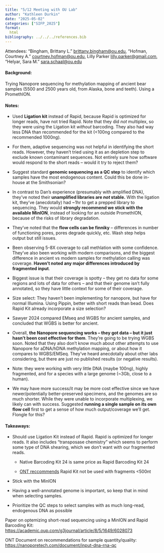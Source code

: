 ```yaml
---
title: "5/12 Meeting with OU Lab"
author: "Kathleen Durkin"
date: "2025-05-02"
categories: ["SIFP_2025"]
format:
  html
bibliography: ../../../references.bib
---
```


Attendees: "Bingham, Brittany L." [brittany.bingham\@ou.edu](mailto:brittany.bingham@ou.edu){.email}, "Hofman, Courtney A." [courtney.hofman\@ou.edu](mailto:courtney.hofman@ou.edu){.email}, Lilly Parker [lilly.parker\@gmail.com](mailto:lilly.parker@gmail.com){.email}, "Helyar, Sara M." [sara.schaal\@ou.edu](mailto:sara.schaal@ou.edu){.email}

#### **Background:** 

Trying Nanopore sequencing for methylation mapping of ancient bear samples (5500 and 2500 years old, from Alaska, bone and teeth). Using a PromethION.

#### Notes:

-   Used **Ligation kit** instead of Rapid, because Rapid is optimized for longer reads, have not tried Rapid. Note that they did *not* multiplex, so they were using the Ligation kit *without* barcoding. They also had way less DNA than recommended for the kit (\<100ng compared to the recommended 1000ng).

-   For them, adaptive sequencing was not helpful in identifying the short reads. However, they haven't tried using it as an depletion step to exclude known contaminant sequences. Not entirely sure how software would respond to the short reads -- would it try to reject them?

-   Suggest standard **genomic sequencing as a QC step** to identify which samples have the most endogenous content. Could this be done in-house at the Smithsonian?

-   In contrast to Dan's experience (presumably with amplified DNA), they've noted their **unamplified libraries are *not* stable.** With the ligation kit, they've (anecdotally) had \~1hr to get a prepped library to sequencing. They would **strongly recommend we stick with the available MinION**, instead of looking for an outside PromethION, because of the risks of library degradation.

-   They've noted that the **flow cells can be finniky** -- differences in number of functioning pores, pores degrade quickly, etc. Wash step helps output but still issues.

-   Been observing 5-8X coverage to call methlation with some confidence. They've also been working with modern comparisons, and the biggest difference in ancient vs modern samples for methylation calling was coverage. **Haven't noted any major differences introduced by fragmented input**.

-   Biggest issue is that their coverage is spotty -- they get no data for some regions and lots of data for others -- and that their genome isn't fully annotated, so they have little context for some of their coverage.

-   Size select: They haven't been implementing for nanopore, but have for normal Illumina. Using Pippin, better with short reads than bead. Does Rapid Kit already incorporate a size selection?

-   Sawyer 2024 compared EMseq and WGBS for ancient samples, and concluded that WGBS is better for ancient.

-   Overall, **the Nanopore sequencing works -- they got data -- but it just hasn't been cost effective for them**. They're going to be trying WGBS soon. Noted that they also don't know much about other attempts to use Nanopore for aDNA/hDNA methylation mapping, or about how it compares to WGBS/EMSeq. They've heard anecdotally about other labs considering, but there are just no published results (or negative results).

-   Note: they were working with very little DNA (maybe 100ng), highly fragmented, and for a species with a large genome (\~3Gb, close to a human).

-   We may have more success/it may be more cost effective since we have newer/potentially better-preserved specimens, and the genomes are so much shorter. While they were unable to incorporate multiplexing, we likely can with success. Suggested **running a single sample on its own flow cell** first to get a sense of how much output/coverage we'll get. Flongle for this?

#### Takeaways: 

-   Should use Ligation Kit instead of Rapid. Rapid is optimized for longer reads. It also includes "transposase chemistry" which seems to perform some type of DNA shearing, which we don't want with our fragmented reads.

    -   Native Barcoding Kit 24 is same price as Rapid Barcoding Kit 24

    -   [ONT reccommends](https://nanoporetech.com/support/library-prep/rapid-kits/can-i-use-small-dna-fragments-with-the-rapid-kits?filter=fragmented) Rapid Kit not be used with fragments \<500nt

-   Stick with the MinION

-   Having a well-annotated genome is important, so keep that in mind when selecting samples.

-   Prioritize the QC steps to select samples with as much long-read, endogenous DNA as possible

Paper on optemizing short-read sequencing using a MinION and Rapid Barcoding Kit: <https://academic.oup.com/g3journal/article/8/5/1649/6028073>

ONT Document on recommendations for sample quantity/quality: <https://nanoporetech.com/document/input-dna-rna-qc>
